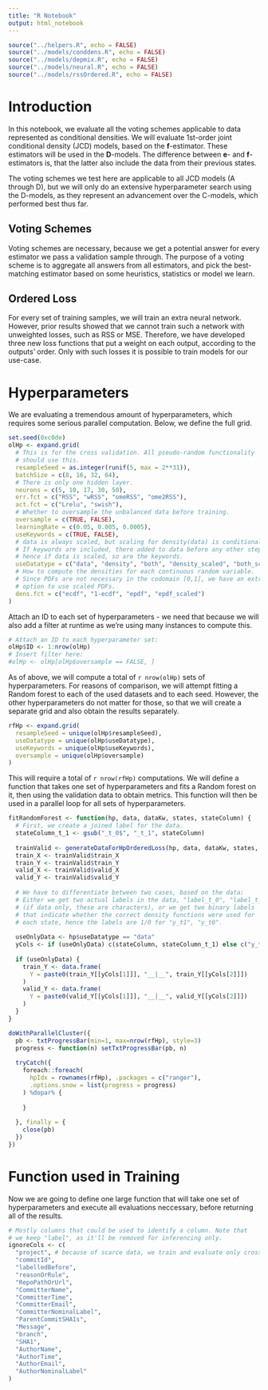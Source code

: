 ```yaml
---
title: "R Notebook"
output: html_notebook
---
```


```r
source("../helpers.R", echo = FALSE)
source("../models/conddens.R", echo = FALSE)
source("../models/depmix.R", echo = FALSE)
source("../models/neural.R", echo = FALSE)
source("../models/rssOrdered.R", echo = FALSE)
```


# Introduction

In this notebook, we evaluate all the voting schemes applicable to data represented as conditional densities. We will evaluate 1st-order joint conditional density (JCD) models, based on the $\boldsymbol f$-estimator. These estimators will be used in the $\boldsymbol D$-models. The difference between $\boldsymbol e$- and $\boldsymbol f$-estimators is, that the latter also include the data from their previous states.

The voting schemes we test here are applicable to all JCD models (A through D), but we will only do an extensive hyperparameter search using the D-models, as they represent an advancement over the C-models, which performed best thus far.

## Voting Schemes

Voting schemes are necessary, because we get a potential answer for every estimator we pass a validation sample through. The purpose of a voting scheme is to aggregate all answers from all estimators, and pick the best-matching estimator based on some heuristics, statistics or model we learn.

## Ordered Loss

For every set of training samples, we will train an extra neural network. However, prior results showed that we cannot train such a network with unweighted losses, such as RSS or MSE. Therefore, we have developed three new loss functions that put a weight on each output, according to the outputs' order. Only with such losses it is possible to train models for our use-case.



# Hyperparameters

We are evaluating a tremendous amount of hyperparameters, which requires some serious parallel computation. Below, we define the full grid.

```r
set.seed(0xc0de)
olHp <- expand.grid(
  # This is for the cross validation. All pseudo-random functionality
  # should use this.
  resampleSeed = as.integer(runif(5, max = 2**31)),
  batchSize = c(8, 16, 32, 64),
  # There is only one hidden layer.
  neurons = c(5, 10, 17, 30, 50),
  err.fct = c("RSS", "wRSS", "omeRSS", "ome2RSS"),
  act.fct = c("Lrelu", "swish"),
  # Whether to oversample the unbalanced data before training.
  oversample = c(TRUE, FALSE),
  learningRate = c(0.05, 0.005, 0.0005),
  useKeywords = c(TRUE, FALSE),
  # data is always scaled, but scaling for density(data) is conditional.
  # If keywords are included, there added to data before any other steps,
  # hence if data is scaled, so are the keywords.
  useDatatype = c("data", "density", "both", "density_scaled", "both_scaled"),
  # How to compute the densities for each continuous random variable.
  # Since PDFs are not necessary in the codomain [0,1], we have an extra
  # option to use scaled PDFs.
  dens.fct = c("ecdf", "1-ecdf", "epdf", "epdf_scaled")
)
```

Attach an ID to each set of hyperparameters - we need that because we will also add a filter at runtime as we're using many instances to compute this.

```r
# Attach an ID to each hyperparameter set:
olHp$ID <- 1:nrow(olHp)
# Insert filter here:
#olHp <- olHp[olHp$oversample == FALSE, ]
```

As of above, we will compute a total of `r nrow(olHp)` sets of hyperparameters. For reasons of comparison, we will attempt fitting a Random forest to each of the used datasets and to each seed. However, the other hyperparameters do not matter for those, so that we will create a separate grid and also obtain the results separately.

```r
rfHp <- expand.grid(
  resampleSeed = unique(olHp$resampleSeed),
  useDatatype = unique(olHp$useDatatype),
  useKeywords = unique(olHp$useKeywords),
  oversample = unique(olHp$oversample)
)
```

This will require a total of `r nrow(rfHp)` computations. We will define a function that takes one set of hyperparameters and fits a Random forest on it, then using the validation data to obtain metrics. This function will then be used in a parallel loop for all sets of hyperparameters.

```r
fitRandomForest <- function(hp, data, dataKw, states, stateColumn) {
  # First, we create a joined label for the data.
  stateColumn_t_1 <- gsub("_t_0$", "_t_1", stateColumn)
  
  trainValid <- generateDataForHpOrderedLoss(hp, data, dataKw, states, stateColumn)
  train_X <- trainValid$train_X
  train_Y <- trainValid$train_Y
  valid_X <- trainValid$valid_X
  valid_Y <- trainValid$valid_Y
  
  # We have to differentiate between two cases, based on the data:
  # Either we get two actual labels in the data, "label_t_0", "label_t_1"
  # (if data only, these are characters), or we get two binary labels
  # that indicate whether the correct density functions were used for
  # each state, hence the labels are 1/0 for "y_t1", "y_t0".
  
  useOnlyData <- hp$useDatatype == "data"
  yCols <- if (useOnlyData) c(stateColumn, stateColumn_t_1) else c("y_t0", "y_t1")
  
  if (useOnlyData) {
    train_Y <- data.frame(
      Y = paste0(train_Y[[yCols[1]]], "__|__", train_Y[[yCols[2]]])
    )
    valid_Y <- data.frame(
      Y = paste0(valid_Y[[yCols[1]]], "__|__", valid_Y[[yCols[2]]])
    )
  }
}
```


```r
doWithParallelCluster({
  pb <- txtProgressBar(min=1, max=nrow(rfHp), style=3)
  progress <- function(n) setTxtProgressBar(pb, n)
  
  tryCatch({
    foreach::foreach(
      hpIdx = rownames(rfHp), .packages = c("ranger"),
      .options.snow = list(progress = progress)
    ) %dopar% {
      
    }
    
  }, finally = {
    close(pb)
  })
})
```




# Function used in Training

Now we are going to define one large function that will take one set of hyperparameters and execute all evaluations neccessary, before returning all of the results.

```r
# Mostly columns that could be used to identify a column. Note that
# we keep "label", as it'll be removed for inferencing only.
ignoreCols <- c(
  "project", # because of scarce data, we train and evaluate only cross-project
  "commitId",
  "labelledBefore",
  "reasonOrRule",
  "RepoPathOrUrl",
  "CommitterName",
  "CommitterTime",
  "CommitterEmail",
  "CommitterNominalLabel",
  "ParentCommitSHA1s",
  "Message",
  "branch",
  "SHA1",
  "AuthorName",
  "AuthorTime",
  "AuthorEmail",
  "AuthorNominalLabel"
)
```


```r

```





















